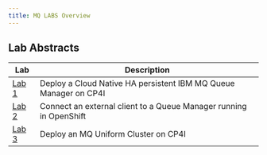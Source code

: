 ```yaml
---
title: MQ LABS Overview
---
```


## Lab Abstracts

| Lab | Description |
| --- | ----------- |
| [Lab 1](/mq/2023_Lab1/) | Deploy a Cloud Native HA persistent IBM MQ Queue Manager on CP4I |
| [Lab 2](/mq/2023_Lab2/) | Connect an external client to a Queue Manager running in OpenShift |
| [Lab 3](/mq/2023_Lab3/) | Deploy an MQ Uniform Cluster on CP4I |